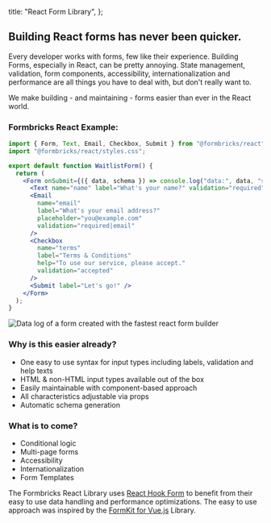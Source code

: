 
  title: "React Form Library",
};

## Building React forms has never been quicker.

Every developer works with forms, few like their experience. Building Forms, especially in React, can be pretty annoying. State management, validation, form components, accessibility, internationalization and performance are all things you have to deal with, but don't really want to.

We make building - and maintaining - forms easier than ever in the React world.

### Formbricks React Example:

```jsx
import { Form, Text, Email, Checkbox, Submit } from "@formbricks/react";
import "@formbricks/react/styles.css";

export default function WaitlistForm() {
  return (
    <Form onSubmit={({ data, schema }) => console.log("data:", data, "schema:", schema)}>
      <Text name="name" label="What's your name?" validation="required" />
      <Email
        name="email"
        label="What's your email address?"
        placeholder="you@example.com"
        validation="required|email"
      />
      <Checkbox
        name="terms"
        label="Terms & Conditions"
        help="To use our service, please accept."
        validation="accepted"
      />
      <Submit label="Let's go!" />
    </Form>
  );
}
```

<div className="grid grid-cols-1 sm:grid-cols-2">
<Image
  src={StyleClasses}
  alt="Data log of a form created with the fastest react form builder"
  className="rounded-lg"
/>

</div>

### Why is this easier already?

- One easy to use syntax for input types including labels, validation and help texts
- HTML & non-HTML input types available out of the box
- Easily maintainable with component-based approach
- All characteristics adjustable via props
- Automatic schema generation

### What is to come?

- Conditional logic
- Multi-page forms
- Accessibility
- Internationalization
- Form Templates

The Formbricks React Library uses [React Hook Form](https://react-hook-form.com/) to benefit from their easy to use data handling and performance optimizations. The easy to use approach was inspired by the [FormKit for Vue.js](https://formkit.com/) Library.

